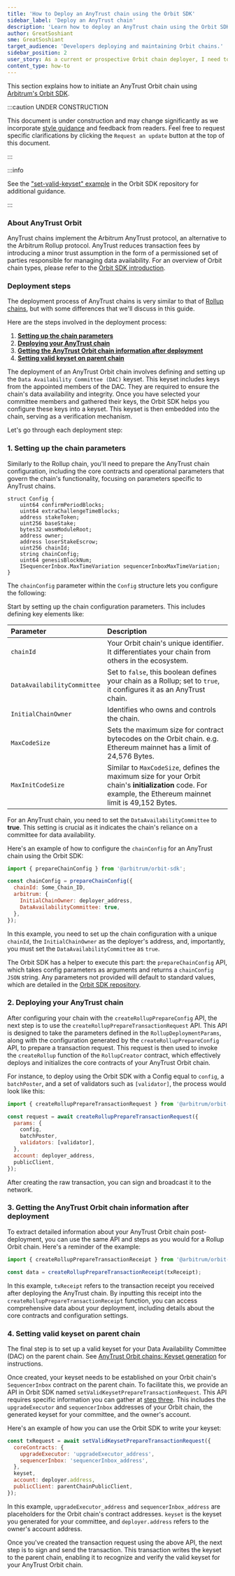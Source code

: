 ```yaml
---
title: 'How to Deploy an AnyTrust chain using the Orbit SDK'
sidebar_label: 'Deploy an AnyTrust chain'
description: 'Learn how to deploy an AnyTrust chain using the Orbit SDK '
author: GreatSoshiant
sme: GreatSoshiant
target_audience: 'Developers deploying and maintaining Orbit chains.'
sidebar_position: 2
user_story: As a current or prospective Orbit chain deployer, I need to configure and deploy an AnyTrust Orbit chain.
content_type: how-to
---
```


This section explains how to initiate an <a data-quicklook-from="arbitrum-anytrust-chain">AnyTrust Orbit chain</a> using [Arbitrum's Orbit SDK](https://github.com/OffchainLabs/arbitrum-orbit-sdk).

:::caution UNDER CONSTRUCTION

This document is under construction and may change significantly as we incorporate [style guidance](/for-devs/contribute#document-type-conventions) and feedback from readers. Feel free to request specific clarifications by clicking the `Request an update` button at the top of this document.

:::

:::info

See the ["set-valid-keyset" example](https://github.com/OffchainLabs/arbitrum-orbit-sdk/blob/main/examples/set-valid-keyset/index.ts) in the Orbit SDK repository for additional guidance.

:::

### About AnyTrust Orbit

AnyTrust chains implement the Arbitrum AnyTrust protocol, an alternative to the Arbitrum Rollup protocol. AnyTrust reduces transaction fees by introducing a minor trust assumption in the form of a permissioned set of parties responsible for managing data availability. For an overview of Orbit chain types, please refer to the [Orbit SDK introduction](../orbit-sdk-introduction.mdx).

### Deployment steps

The deployment process of AnyTrust chains is very similar to that of [Rollup chains](orbit-sdk-deploying-rollup-chain.mdx#rollup-config-param), but with some differences that we'll discuss in this guide.

Here are the steps involved in the deployment process:

1. **[Setting up the chain parameters](#1-setting-up-the-chain-parameters)**
2. **[Deploying your AnyTrust chain](#2-deploying-your-anytrust-chain)**
3. **[Getting the AnyTrust Orbit chain information after deployment](#3-getting-the-anytrust-orbit-chain-information-after-deployment)**
4. **[Setting valid keyset on parent chain](#4-setting-valid-keyset-on-parent-chain)**

The deployment of an AnyTrust Orbit chain involves defining and setting up the <a data-quicklook-from="data-availability-committee-dac">`Data Availability Committee (DAC)`</a> keyset. This keyset includes keys from the appointed members of the DAC. They are required to ensure the chain's data availability and integrity. Once you have selected your committee members and gathered their keys, the Orbit SDK helps you configure these keys into a keyset.
This keyset is then embedded into the chain, serving as a verification mechanism.

Let's go through each deployment step:

### 1. Setting up the chain parameters

Similarly to the Rollup chain, you'll need to prepare the AnyTrust chain configuration, including the core contracts and operational parameters that govern the chain's functionality, focusing on parameters specific to AnyTrust chains.

```solidity {10}
struct Config {
    uint64 confirmPeriodBlocks;
    uint64 extraChallengeTimeBlocks;
    address stakeToken;
    uint256 baseStake;
    bytes32 wasmModuleRoot;
    address owner;
    address loserStakeEscrow;
    uint256 chainId;
    string chainConfig;
    uint64 genesisBlockNum;
    ISequencerInbox.MaxTimeVariation sequencerInboxMaxTimeVariation;
}
```

The `chainConfig` parameter within the `Config` structure lets you configure the following:

Start by setting up the chain configuration parameters. This includes defining key elements like:

| Parameter                   | Description                                                                                                                                                 |
| :-------------------------- | :---------------------------------------------------------------------------------------------------------------------------------------------------------- |
| `chainId`                   | Your Orbit chain's unique identifier. It differentiates your chain from others in the ecosystem.                                                            |
| `DataAvailabilityCommittee` | Set to `false`, this boolean defines your chain as a Rollup; set to `true`, it configures it as an AnyTrust chain.                                          |
| `InitialChainOwner`         | Identifies who owns and controls the chain.                                                                                                                 |
| `MaxCodeSize  `             | Sets the maximum size for contract bytecodes on the Orbit chain. e.g. Ethereum mainnet has a limit of 24,576 Bytes.                                         |
| `MaxInitCodeSize`           | Similar to `MaxCodeSize`, defines the maximum size for your Orbit chain's **initialization** code. For example, the Ethereum mainnet limit is 49,152 Bytes. |

For an AnyTrust chain, you need to set the `DataAvailabilityCommittee` to **true**. This setting is crucial as it indicates the chain's reliance on a committee for data availability.

Here's an example of how to configure the `chainConfig` for an AnyTrust chain using the Orbit SDK:

```js
import { prepareChainConfig } from '@arbitrum/orbit-sdk';

const chainConfig = prepareChainConfig({
  chainId: Some_Chain_ID,
  arbitrum: {
    InitialChainOwner: deployer_address,
    DataAvailabilityCommittee: true,
  },
});
```

In this example, you need to set up the chain configuration with a unique `chainId`, the `InitialChainOwner` as the deployer's address, and, importantly, you must set the `DataAvailabilityCommittee` as `true`.

The Orbit SDK has a helper to execute this part: the `prepareChainConfig` API, which takes config parameters as arguments and returns a `chainConfig` `JSON` string. Any parameters not provided will default to standard values, which are detailed in the [Orbit SDK repository](https://github.com/OffchainLabs/arbitrum-orbit-sdk/blob/1f251f76a55bc1081f50938b0aa9f7965660ebf7/src/prepareChainConfig.ts#L3-L31).

### 2. Deploying your AnyTrust chain

After configuring your chain with the `createRollupPrepareConfig` API, the next step is to use the `createRollupPrepareTransactionRequest` API. This API is designed to take the parameters defined in the `RollupDeploymentParams`, along with the configuration generated by the `createRollupPrepareConfig` API, to prepare a transaction request. This request is then used to invoke the `createRollup` function of the `RollupCreator` contract, which effectively deploys and initializes the core contracts of your AnyTrust Orbit chain.

For instance, to deploy using the Orbit SDK with a Config equal to `config`, a `batchPoster`, and a set of validators such as `[validator]`, the process would look like this:

```js
import { createRollupPrepareTransactionRequest } from '@arbitrum/orbit-sdk';

const request = await createRollupPrepareTransactionRequest({
  params: {
    config,
    batchPoster,
    validators: [validator],
  },
  account: deployer_address,
  publicClient,
});
```

After creating the raw transaction, you can sign and broadcast it to the network.

### 3. Getting the AnyTrust Orbit chain information after deployment

To extract detailed information about your AnyTrust Orbit chain post-deployment, you can use the same API and steps as you would for a Rollup Orbit chain. Here's a reminder of the example:

```js
import { createRollupPrepareTransactionReceipt } from '@arbitrum/orbit-sdk';

const data = createRollupPrepareTransactionReceipt(txReceipt);
```

In this example, `txReceipt` refers to the transaction receipt you received after deploying the AnyTrust chain. By inputting this receipt into the `createRollupPrepareTransactionReceipt` function, you can access comprehensive data about your deployment, including details about the core contracts and configuration settings.

### 4. Setting valid keyset on parent chain

The final step is to set up a valid keyset for your Data Availability Committee (DAC) on the parent chain. See [AnyTrust Orbit chains: Keyset generation](/launch-orbit-chain/concepts/anytrust-orbit-chain-keyset-generation) for instructions.

Once created, your keyset needs to be established on your Orbit chain's `SequencerInbox` contract on the parent chain.
To facilitate this, we provide an API in Orbit SDK named `setValidKeysetPrepareTransactionRequest`. This API requires specific information you can gather at [step three](#3-getting-the-anytrust-orbit-chain-information-after-deployment). This includes the `upgradeExecutor` and `sequencerInbox` addresses of your Orbit chain, the generated keyset for your committee, and the owner's account.

Here's an example of how you can use the Orbit SDK to write your keyset:

```js
const txRequest = await setValidKeysetPrepareTransactionRequest({
  coreContracts: {
    upgradeExecutor: 'upgradeExecutor_address',
    sequencerInbox: 'sequencerInbox_address',
  },
  keyset,
  account: deployer.address,
  publicClient: parentChainPublicClient,
});
```

In this example, `upgradeExecutor_address` and `sequencerInbox_address` are placeholders for the Orbit chain's contract addresses. `keyset` is the keyset you generated for your committee, and `deployer.address` refers to the owner's account address.

Once you've created the transaction request using the above API, the next step is to sign and send the transaction. This transaction writes the keyset to the parent chain, enabling it to recognize and verify the valid keyset for your AnyTrust Orbit chain.
